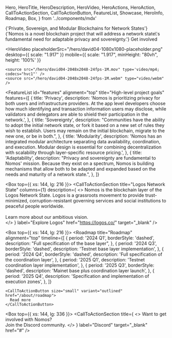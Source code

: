   Hero,
  HeroTitle,
  HeroDescription,
  HeroVideo,
  HeroActions,
  HeroAction,
  CallToActionSection,
  CallToActionButton,
  FeatureList,
  Showcase,
  HeroInfo,
  Roadmap,
  Box,
} from '../components/mdx'

<Hero size="large">
  <HeroInfo>
    <HeroTitle>
      {'Private, Sovereign, and Modular Blockchains for Network States'} 
    </HeroTitle>
    <HeroDescription>
      {'Nomos is a novel blockchain project that will address a network state\'s fundamental need for adaptable privacy and sovereignty.'} 
    </HeroDescription>
    <HeroActions>
      <HeroAction href="#" target="_blank">
        Get involved
      </HeroAction>
    </HeroActions>
  </HeroInfo>

  <HeroVideo
    placeholderSrc="/hero/david04-1080x1080-placeholder.png"
    desktop={{ scale: "1.917" }}
    mobile={{ scale: "1.917", minHeight: "80vh", height: '100%'  }}
  >
    <source src="/hero/david04-2048x2048-24fps-1M.mov" type='video/mp4; codecs="hvc1"' />
    <source src="/hero/david04-2048x2048-24fps-1M.webm" type="video/webm" />  
  </HeroVideo>

</Hero>

<FeatureList
  id="features"
  alignment="top"
  title="High-level project goals"
  features={[
    {
      title: 'Privacy',
      description:
        'Nomos is prioritizing privacy for both users and infrastructure providers. At the app level developers choose how much identifying and transaction information users may disclose, while validators and delegators are able to shield their participation in the network.',
    },
    {
      title: 'Sovereignty',
      description:
        "Communities have the ability to adopt the initial network state, or fork it based on a new set of rules they wish to establish. Users may remain on the initial blockchain, migrate to the new one, or be in both.",
    },
    {
      title: 'Modularity',
      description:
        'Nomos has an integrated modular architecture separating data availability, coordination, and execution. Modular design is essential for combining decentralization with scalability through layer-specific resource pricing.',
    },
    {
      title: 'Adaptability',
      description:
        "Privacy and sovereignty are fundamental to Nomos' mission. Because they exist on a spectrum, Nomos is building mechanisms that allow both to be adapted and expanded based on the needs and maturity of a network state.",
    },
  ]}
>
</FeatureList>

<Box top={{ xs: 144, lg: 216 }}>
  <CallToActionSection
    title="Logos Network State"
    columns={1}
    description={
      <>
        Nomos is the blockchain layer of the Logos Network State. Logos is a grassroots movement to provide trust-minimized, corruption-resistant governing services and social institutions to peaceful people worldwide.
        <br/>
        <br/>
        Learn more about our ambitious vision.  
      </>
    }
    label="Explore Logos"
    href="https://logos.co/"
    target="_blank"
  />
</Box>

<Box top={{ xs: 144, lg: 216 }}>
  <Roadmap
    title="Roadmap"
    alignment="top"
    timeline={[
      {
        period: '2024 Q1',
        borderStyle: 'dashed',
        description: "Full specification of the base layer",
      },
      {
        period: '2024 Q3',
        borderStyle: 'dashed',
        description: 'Testnet base layer implementation',
      },
      {
        period: '2024 Q4',
        borderStyle: 'dashed',
        description: 'Full specification of the coordination layer',
      },
      {
        period: '2025 Q1',
        description: 'Testnet coordination layer implementation',
      },
      {
        period: '2025 Q3',
        borderStyle: 'dashed',
        description: 'Mainet base plus coordination layer launch',
      },
      {
        period: '2025 Q4',
        description: 'Specification and implementation of execution zones',
      },
    ]}
  >
    <CallToActionButton size="small" variant="outlined" href="/about/roadmap">
      Read more
    </CallToActionButton>
  </Roadmap>
</Box>

<Box top={{ xs: 144, lg: 336 }}>
  <CallToActionSection
    title={
      <>
        Want to get involved with Nomos? <br/> 
        Join the Discord community.
      </>
    }
    label="Discord"
    target="_blank"
    href="#"
  />
</Box>